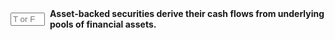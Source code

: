 ::: {.question-block}

<form onsubmit="event.preventDefault(); checkAnswerBox('module6_tf_q63','T')" style="display: flex; align-items: center; gap: 8px;">
<input type="text" id="module6_tf_q63" name="module6_tf_q63" maxlength="1" placeholder="T or F" style="width: 55px;" data-correct-answer="T" /> 
<label for="module6_tf_q63"><strong>Asset-backed securities derive their cash flows from underlying pools of financial assets.</strong></label>
</form>

<div id="feedback-module6_tf_q63" class="feedback" style="display:none;">
This is TRUE. ABS are created by packaging assets such as loans or receivables whose payments back the security.
</div>

:::
